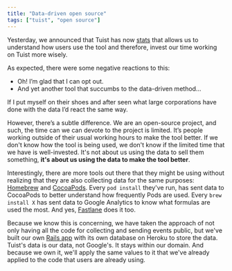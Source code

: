 ```yaml
---
title: "Data-driven open source"
tags: ["tuist", "open source"]
---
```


Yesterday, we announced that Tuist has now [stats](https://stats.tuist.io) that allows us to understand how users use the tool and therefore, invest our time working on Tuist more wisely.

As expected, there were some negative reactions to this:

- Oh! I’m glad that I can opt out.
- And yet another tool that succumbs to the data-driven method...

If I put myself on their shoes and after seen what large corporations have done with the data I’d react the same way.

However, there’s a subtle difference. We are an open-source project, and such, the time can we can devote to the project is limited. It’s people working outside of their usual working hours to make the tool better. If we don't know how the tool is being used, we don't know if the limited time that we have is well-invested. It's not about us using the data to sell them something, **it's about us using the data to make the tool better**.

Interestingly, there are more tools out there that they might be using without realizing that they are also collecting data for the same purposes: [Homebrew](https://brew.sh) and [CocoaPods](https://cocoapods.org/). Every `pod install` they've run, has sent data to CocoaPods to better understand how frequently Pods are used. Every `brew install X` has sent data to Google Analytics to know what formulas are used the most. And yes, [Fastlane](https://github.com/fastlane/fastlane/blob/48151291f2c4949c3b1b9919ba2cc81a7cc33293/fastlane_core/lib/fastlane_core/analytics/analytics_session.rb#L7) does it too.

Because we know this is concerning, we have taken the approach of not only having all the code for collecting and sending events public, but we've built our own [Rails app](https://github.com/tuist/stats) with its own database on Heroku to store the data. Tuist's data is our data, not Google's. It stays within our domain. And because we own it, we'll apply the same values to it that we've already applied to the code that users are already using.
